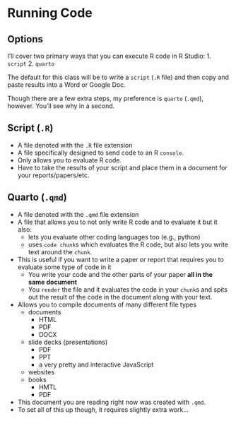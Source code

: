 # Running Code {#sec-run-code}

## Options

I'll cover two primary ways that you can execute R code in R Studio:
1. `script`
2. `quarto`

:::{.callout-note}
The default for this class will be to write a `script` (`.R` file) and then copy and paste results into a Word or Google Doc.

Though there are a few extra steps, my preference is `quarto` (`.qmd`), however. You'll see why in a second.
:::

## Script (`.R`)

- A file denoted with the `.R` file extension
- A file specifically designed to send code to an R `console`.
- Only allows you to evaluate R code.
- Have to take the results of your script and place them in a document for your reports/papers/etc.

## Quarto (`.qmd`)

- A file denoted with the `.qmd` file extension
- A file that allows you to not only write R code and to evaluate it but it also:
    - lets you evaluate other coding languages too (e.g., python)
    - uses `code chunk`s which evaluates the R code, but also lets you write text around the `chunk`.
- This is useful if you want to write a paper or report that requires you to evaluate some type of code in it
    - You write your code and the other parts of your paper **all in the same document**
    - You `render` the file and it evaluates the code in your `chunk`s and spits out the result of the code in the document along with your text.
- Allows you to compile documents of many different file types
    - documents
        - HTML 
        - PDF
        - DOCX
    - slide decks (presentations)
        - PDF
        - PPT
        - a very pretty and interactive JavaScript
    - websites
    - books
        - HMTL
        - PDF
- This document you are reading right now was created with `.qmd`.
- To set all of this up though, it requires slightly extra work...
